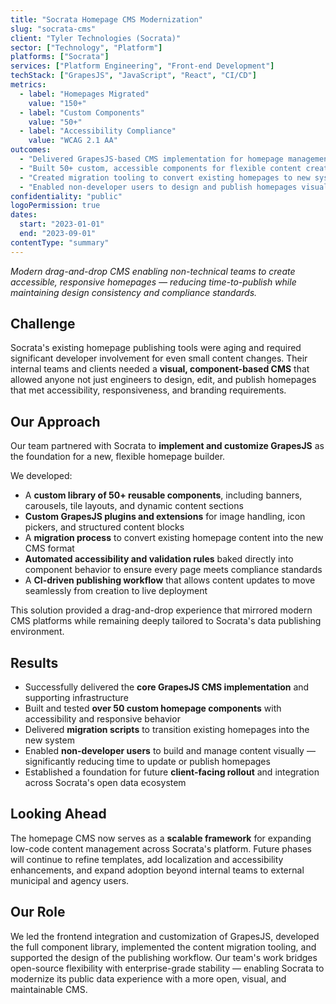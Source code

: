 ```yaml
---
title: "Socrata Homepage CMS Modernization"
slug: "socrata-cms"
client: "Tyler Technologies (Socrata)"
sector: ["Technology", "Platform"]
platforms: ["Socrata"]
services: ["Platform Engineering", "Front-end Development"]
techStack: ["GrapesJS", "JavaScript", "React", "CI/CD"]
metrics:
  - label: "Homepages Migrated"
    value: "150+"
  - label: "Custom Components"
    value: "50+"
  - label: "Accessibility Compliance"
    value: "WCAG 2.1 AA"
outcomes:
  - "Delivered GrapesJS-based CMS implementation for homepage management"
  - "Built 50+ custom, accessible components for flexible content creation"
  - "Created migration tooling to convert existing homepages to new system"
  - "Enabled non-developer users to design and publish homepages visually"
confidentiality: "public"
logoPermission: true
dates:
  start: "2023-01-01"
  end: "2023-09-01"
contentType: "summary"
---
```


*Modern drag-and-drop CMS enabling non-technical teams to create accessible, responsive homepages — reducing time-to-publish while maintaining design consistency and compliance standards.*

## Challenge

Socrata's existing homepage publishing tools were aging and required significant developer involvement for even small content changes. Their internal teams and clients needed a **visual, component-based CMS** that allowed anyone not just engineers to design, edit, and publish homepages that met accessibility, responsiveness, and branding requirements.

## Our Approach

Our team partnered with Socrata to **implement and customize GrapesJS** as the foundation for a new, flexible homepage builder.

We developed:

- A **custom library of 50+ reusable components**, including banners, carousels, tile layouts, and dynamic content sections
- **Custom GrapesJS plugins and extensions** for image handling, icon pickers, and structured content blocks
- A **migration process** to convert existing homepage content into the new CMS format
- **Automated accessibility and validation rules** baked directly into component behavior to ensure every page meets compliance standards
- A **CI-driven publishing workflow** that allows content updates to move seamlessly from creation to live deployment

This solution provided a drag-and-drop experience that mirrored modern CMS platforms while remaining deeply tailored to Socrata's data publishing environment.

## Results

- Successfully delivered the **core GrapesJS CMS implementation** and supporting infrastructure
- Built and tested **over 50 custom homepage components** with accessibility and responsive behavior
- Delivered **migration scripts** to transition existing homepages into the new system
- Enabled **non-developer users** to build and manage content visually — significantly reducing time to update or publish homepages
- Established a foundation for future **client-facing rollout** and integration across Socrata's open data ecosystem

## Looking Ahead

The homepage CMS now serves as a **scalable framework** for expanding low-code content management across Socrata's platform. Future phases will continue to refine templates, add localization and accessibility enhancements, and expand adoption beyond internal teams to external municipal and agency users.

## Our Role

We led the frontend integration and customization of GrapesJS, developed the full component library, implemented the content migration tooling, and supported the design of the publishing workflow. Our team's work bridges open-source flexibility with enterprise-grade stability — enabling Socrata to modernize its public data experience with a more open, visual, and maintainable CMS.
